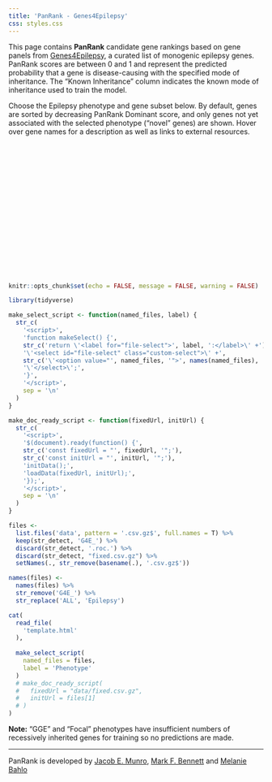 ```yaml
---
title: 'PanRank - Genes4Epilepsy'
css: styles.css
---
```

<div class="data-container">
  <div id="description">
This page contains **PanRank** candidate gene rankings based on gene panels from
[Genes4Epilepsy](https://bahlolab.github.io/Genes4Epilepsy/), a curated list
of monogenic epilepsy genes. PanRank scores are between 0 and 1 and represent
the predicted probability that a gene is disease-causing with the specified mode
of inheritance. The "Known Inheritance" column indicates the known mode of 
inheritance used to train the model.

Choose the Epilepsy phenotype and gene subset below. By default, genes are 
sorted by decreasing PanRank Dominant score, and only genes not 
yet associated with the selected phenotype ("novel" genes) are shown. 
Hover over gene names for a description as well as links to external resources.
  </div>
  <div id="roc-plot" style="width:265px;height:275px;"></div>
</div>

```r
knitr::opts_chunk$set(echo = FALSE, message = FALSE, warning = FALSE)

library(tidyverse)

make_select_script <- function(named_files, label) {
  str_c(
    '<script>',
    'function makeSelect() {',
    str_c('return \'<label for="file-select">', label, ':</label>\' +'),
    '\'<select id="file-select" class="custom-select">\' +',
    str_c('\'<option value="', named_files, '">', names(named_files), '</option> \' +', collapse = '\n'),
    '\'</select>\';',
    '}',
    '</script>',
    sep = '\n'
  )
}

make_doc_ready_script <- function(fixedUrl, initUrl) {
  str_c(
    '<script>',
    '$(document).ready(function() {',
    str_c('const fixedUrl = "', fixedUrl, '";'),
    str_c('const initUrl = "', initUrl, '";'),
    'initData();',
    'loadData(fixedUrl, initUrl);',
    '});',
    '</script>',
    sep = '\n'
  )
}
```

```r
files <-
  list.files('data', pattern = '.csv.gz$', full.names = T) %>%
  keep(str_detect, 'G4E_') %>%
  discard(str_detect, '.roc.') %>% 
  discard(str_detect, "fixed.csv.gz") %>%
  setNames(., str_remove(basename(.), '.csv.gz$'))

names(files) <-
  names(files) %>%
  str_remove('G4E_') %>%
  str_replace('ALL', 'Epilepsy')

cat(
  read_file(
    'template.html'
  ),
  
  make_select_script(
    named_files = files,
    label = 'Phenotype'
  )
  # make_doc_ready_script(
  #   fixedUrl = "data/fixed.csv.gz",
  #   initUrl = files[1]
  # )
)
```


**Note:** "GGE" and "Focal" phenotypes have insufficient numbers of recessively inherited genes for training so no predictions are made.

---

PanRank is developed by [Jacob E. Munro](https://orcid.org/0000-0002-2751-0989), [Mark F.
Bennett](https://orcid.org/0000-0002-3561-6804) and [Melanie
Bahlo](https://orcid.org/0000-0001-5132-0774)
